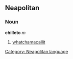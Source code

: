 ==Neapolitan==
===Noun===
'''chilleto''' ''m''
# [[whatchamacallit]]

[[Category: Neapolitan language]]